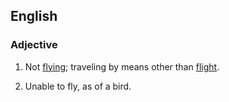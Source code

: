 ==English==
===Adjective===
{{en-adj}}
# Not [[flying]]; traveling by means other than [[flight]].
# {{context|biology}} Unable to fly, as of a bird.